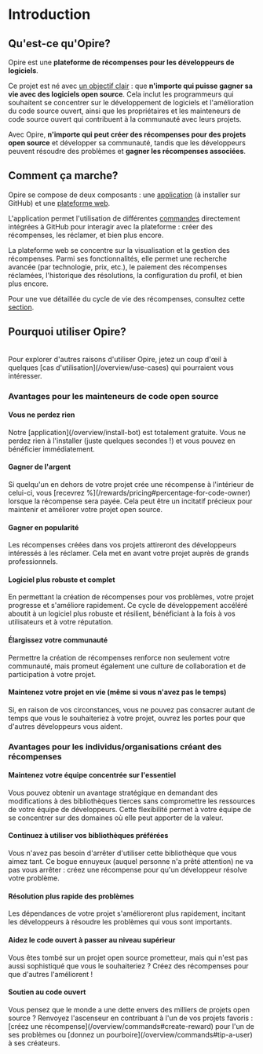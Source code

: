 
# Introduction

## Qu'est-ce qu'Opire?

Opire est une **plateforme de récompenses pour les développeurs de logiciels**.

Ce projet est né avec <u>un objectif clair</u> : que **n'importe qui puisse gagner sa vie avec des logiciels open source**. Cela inclut les programmeurs qui souhaitent se concentrer sur le développement de logiciels et l'amélioration du code source ouvert, ainsi que les propriétaires et les mainteneurs de code source ouvert qui contribuent à la communauté avec leurs projets.

Avec Opire, **n'importe qui peut créer des récompenses pour des projets open source** et développer sa communauté, tandis que les développeurs peuvent résoudre des problèmes et **gagner les récompenses associées**.

## Comment ça marche?

Opire se compose de deux composants : une [application](/overview/install-bot) (à installer sur GitHub) et une [plateforme web](https://app.opire.dev).

L'application permet l'utilisation de différentes [commandes](/overview/commands) directement intégrées à GitHub pour interagir avec la plateforme : créer des récompenses, les réclamer, et bien plus encore.

La plateforme web se concentre sur la visualisation et la gestion des récompenses. Parmi ses fonctionnalités, elle permet une recherche avancée (par technologie, prix, etc.), le paiement des récompenses réclamées, l'historique des résolutions, la configuration du profil, et bien plus encore.

Pour une vue détaillée du cycle de vie des récompenses, consultez cette [section](/rewards/lifecycle).

## Pourquoi utiliser Opire?

<br />
<InfoPanel>
  Pour explorer d'autres raisons d'utiliser Opire, jetez un coup d'œil à quelques [cas
  d'utilisation](/overview/use-cases) qui pourraient vous intéresser.
</InfoPanel>

### Avantages pour les mainteneurs de code open source

#### Vous ne perdez rien

<DimmedText>
  Notre [application](/overview/install-bot) est totalement gratuite. Vous ne
  perdez rien à l'installer (juste quelques secondes !) et vous pouvez en
  bénéficier immédiatement.
</DimmedText>

#### Gagner de l'argent

<DimmedText>
  Si quelqu'un en dehors de votre projet crée une récompense à l'intérieur de
  celui-ci, vous [recevrez %](/rewards/pricing#percentage-for-code-owner) lorsque la récompense
  sera payée. Cela peut être un incitatif précieux pour maintenir et améliorer
  votre projet open source.
</DimmedText>

#### Gagner en popularité

<DimmedText>
  Les récompenses créées dans vos projets attireront des développeurs
  intéressés à les réclamer. Cela met en avant votre projet auprès de grands
  professionnels.
</DimmedText>

#### Logiciel plus robuste et complet

<DimmedText>
  En permettant la création de récompenses pour vos problèmes, votre projet
  progresse et s'améliore rapidement. Ce cycle de développement accéléré
  aboutit à un logiciel plus robuste et résilient, bénéficiant à la fois à vos
  utilisateurs et à votre réputation.
</DimmedText>

#### Élargissez votre communauté

<DimmedText>
  Permettre la création de récompenses renforce non seulement votre communauté,
  mais promeut également une culture de collaboration et de participation à
  votre projet.
</DimmedText>

#### Maintenez votre projet en vie (même si vous n'avez pas le temps)

<DimmedText>
  Si, en raison de vos circonstances, vous ne pouvez pas consacrer autant de
  temps que vous le souhaiteriez à votre projet, ouvrez les portes pour que
  d'autres développeurs vous aident.
</DimmedText>

### Avantages pour les individus/organisations créant des récompenses

#### Maintenez votre équipe concentrée sur l'essentiel

<DimmedText>
  Vous pouvez obtenir un avantage stratégique en demandant des modifications
  à des bibliothèques tierces sans compromettre les ressources de votre
  équipe de développeurs. Cette flexibilité permet à votre équipe de se
  concentrer sur des domaines où elle peut apporter de la valeur.
</DimmedText>

#### Continuez à utiliser vos bibliothèques préférées

<DimmedText>
  Vous n'avez pas besoin d'arrêter d'utiliser cette bibliothèque que vous
  aimez tant. Ce bogue ennuyeux (auquel personne n'a prêté attention) ne va
  pas vous arrêter : créez une récompense pour qu'un développeur résolve
  votre problème.
</DimmedText>

#### Résolution plus rapide des problèmes

<DimmedText>
  Les dépendances de votre projet s'amélioreront plus rapidement, incitant
  les développeurs à résoudre les problèmes qui vous sont importants.
</DimmedText>

#### Aidez le code ouvert à passer au niveau supérieur

<DimmedText>
  Vous êtes tombé sur un projet open source prometteur, mais qui n'est pas
  aussi sophistiqué que vous le souhaiteriez ? Créez des récompenses pour
  que d'autres l'améliorent !
</DimmedText>

#### Soutien au code ouvert

<DimmedText>
  Vous pensez que le monde a une dette envers des milliers de projets open
  source ? Renvoyez l'ascenseur en contribuant à l'un de vos projets
  favoris : [créez une récompense](/overview/commands#create-reward) pour
  l'un de ses problèmes ou [donnez un pourboire](/overview/commands#tip-a-user)
  à ses créateurs.
</DimmedText>
